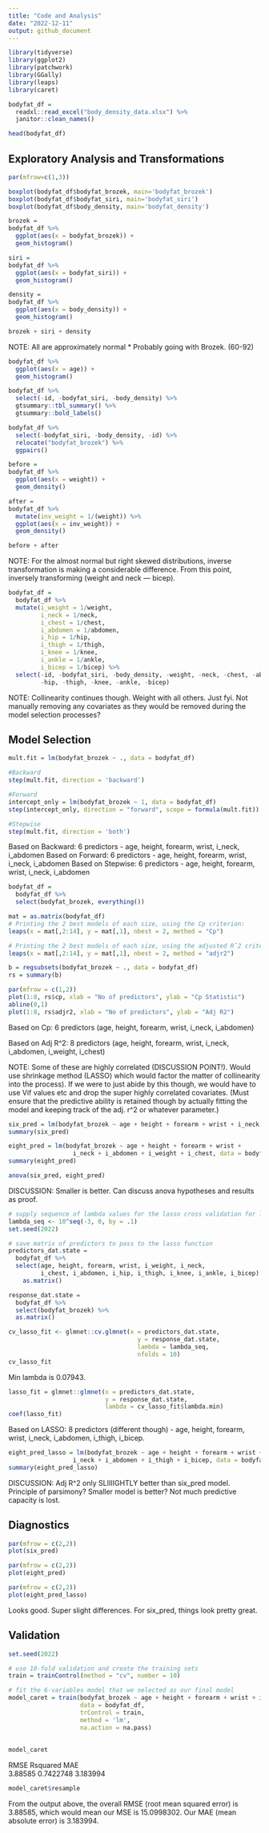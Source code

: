 ```yaml
---
title: "Code and Analysis"
date: "2022-12-11"
output: github_document
---
```


```r
library(tidyverse)
library(ggplot2)
library(patchwork)
library(GGally)
library(leaps)
library(caret)
```

```r
bodyfat_df = 
  readxl::read_excel("body_density_data.xlsx") %>%
  janitor::clean_names() 

head(bodyfat_df)
```

## Exploratory Analysis and Transformations

```r
par(mfrow=c(1,3))

boxplot(bodyfat_df$bodyfat_brozek, main='bodyfat_brozek')
boxplot(bodyfat_df$bodyfat_siri, main='bodyfat_siri')
boxplot(bodyfat_df$body_density, main='bodyfat_density')

brozek = 
bodyfat_df %>%
  ggplot(aes(x = bodyfat_brozek)) +
  geom_histogram()

siri = 
bodyfat_df %>%
  ggplot(aes(x = bodyfat_siri)) +
  geom_histogram()

density =
bodyfat_df %>%
  ggplot(aes(x = body_density)) +
  geom_histogram()

brozek + siri + density
```

NOTE: All are approximately normal
* Probably going with Brozek. (60-92)

```r
bodyfat_df %>%
  ggplot(aes(x = age)) +
  geom_histogram()
```

```r
bodyfat_df %>% 
  select(-id, -bodyfat_siri, -body_density) %>% 
  gtsummary::tbl_summary() %>% 
  gtsummary::bold_labels()
```

```r
bodyfat_df %>% 
  select(-bodyfat_siri, -body_density, -id) %>% 
  relocate("bodyfat_brozek") %>% 
  ggpairs()
```

```r
before = 
bodyfat_df %>%
  ggplot(aes(x = weight)) +
  geom_density()

after = 
bodyfat_df %>% 
  mutate(inv_weight = 1/(weight)) %>% 
  ggplot(aes(x = inv_weight)) +
  geom_density()

before + after
```

NOTE: For the almost normal but right skewed distributions, inverse transformation is making a considerable difference. From this point, inversely transforming (weight and neck --- bicep). 

```r
bodyfat_df = 
  bodyfat_df %>%
  mutate(i_weight = 1/weight,
         i_neck = 1/neck,
         i_chest = 1/chest,
         i_abdomen = 1/abdomen,
         i_hip = 1/hip,
         i_thigh = 1/thigh,
         i_knee = 1/knee,
         i_ankle = 1/ankle,
         i_bicep = 1/bicep) %>% 
  select(-id, -bodyfat_siri, -body_density, -weight, -neck, -chest, -abdomen,
         -hip, -thigh, -knee, -ankle, -bicep)

```


NOTE: Collinearity continues though. Weight with all others. Just fyi. Not manually removing any covariates as they would be removed during the model selection processes?

## Model Selection

```r
mult.fit = lm(bodyfat_brozek ~ ., data = bodyfat_df)

#Backward
step(mult.fit, direction = 'backward')

#Forward
intercept_only = lm(bodyfat_brozek ~ 1, data = bodyfat_df)
step(intercept_only, direction = "forward", scope = formula(mult.fit))

#Stepwise
step(mult.fit, direction = 'both')
```

Based on Backward: 6 predictors - age, height, forearm, wrist, i_neck, i_abdomen 
Based on Forward: 6 predictors - age, height, forearm, wrist, i_neck, i_abdomen
Based on Stepwise: 6 predictors - age, height, forearm, wrist, i_neck, i_abdomen



```r
bodyfat_df =
  bodyfat_df %>%
  select(bodyfat_brozek, everything())

mat = as.matrix(bodyfat_df)
# Printing the 2 best models of each size, using the Cp criterion:
leaps(x = mat[,2:14], y = mat[,1], nbest = 2, method = "Cp")
```

```r
# Printing the 2 best models of each size, using the adjusted Rˆ2 criterion:
leaps(x = mat[,2:14], y = mat[,1], nbest = 2, method = "adjr2")
```

```r
b = regsubsets(bodyfat_brozek ~ ., data = bodyfat_df)
rs = summary(b)

par(mfrow = c(1,2))
plot(1:8, rs$cp, xlab = "No of predictors", ylab = "Cp Statistic")
abline(0,1)
plot(1:8, rs$adjr2, xlab = "No of predictors", ylab = "Adj R2")
```

Based on Cp: 6 predictors (age, height, forearm, wrist, i_neck, i_abdomen)

Based on Adj R^2: 8 predictors (age, height, forearm, wrist, i_neck, i_abdomen, i_weight, i_chest)

NOTE: Some of these are highly correlated (DISCUSSION POINT!). Would use shrinkage method (LASSO) which would factor the matter of collinearity into the process). If we were to just abide by this though, we would have to use Vif values etc and drop the super highly correlated covariates. (Must ensure that the predictive ability is retained though by actually fitting the model and keeping track of the adj. r^2 or whatever parameter.)

```r
six_pred = lm(bodyfat_brozek ~ age + height + forearm + wrist + i_neck + i_abdomen, data = bodyfat_df)
summary(six_pred)

eight_pred = lm(bodyfat_brozek ~ age + height + forearm + wrist + 
                  i_neck + i_abdomen + i_weight + i_chest, data = bodyfat_df)
summary(eight_pred)

anova(six_pred, eight_pred)
```

DISCUSSION: Smaller is better. Can discuss anova hypotheses and results as proof.

```r
# supply sequence of lambda values for the lasso cross validation for lambda
lambda_seq <- 10^seq(-3, 0, by = .1)
set.seed(2022)

# save matrix of predictors to pass to the lasso function
predictors_dat.state =
  bodyfat_df %>% 
  select(age, height, forearm, wrist, i_weight, i_neck, 
         i_chest, i_abdomen, i_hip, i_thigh, i_knee, i_ankle, i_bicep) %>% 
    as.matrix()

response_dat.state =
  bodyfat_df %>% 
  select(bodyfat_brozek) %>% 
  as.matrix()

cv_lasso_fit <- glmnet::cv.glmnet(x = predictors_dat.state,
                                    y = response_dat.state,
                                    lambda = lambda_seq,
                                    nfolds = 10)
cv_lasso_fit
```

Min lambda is 0.07943.

```r
lasso_fit = glmnet::glmnet(x = predictors_dat.state,
                           y = response_dat.state,
                           lambda = cv_lasso_fit$lambda.min)
coef(lasso_fit)
```

Based on LASSO: 8 predictors (different though) - age, height, forearm, wrist, i_neck, i_abdomen, i_thigh, i_bicep. 

```r
eight_pred_lasso = lm(bodyfat_brozek ~ age + height + forearm + wrist + 
                  i_neck + i_abdomen + i_thigh + i_bicep, data = bodyfat_df)
summary(eight_pred_lasso)
```

DISCUSSION: Adj R^2 only SLIIIIGHTLY better than six_pred model. 
Principle of parsimony? Smaller model is better? Not much predictive capacity is lost.

## Diagnostics

```r
par(mfrow = c(2,2))
plot(six_pred)

par(mfrow = c(2,2))
plot(eight_pred)

par(mfrow = c(2,2))
plot(eight_pred_lasso)
```

Looks good. Super slight differences. For six_pred, things look pretty great.


## Validation

```r
set.seed(2022)

# use 10-fold validation and create the training sets
train = trainControl(method = "cv", number = 10)

# fit the 6-variables model that we selected as our final model
model_caret = train(bodyfat_brozek ~ age + height + forearm + wrist + i_neck + i_abdomen,
                    data = bodyfat_df,
                    trControl = train,
                    method = 'lm',
                    na.action = na.pass)
                    
                    
model_caret
```


RMSE     Rsquared   MAE     
3.88585  0.7422748  3.183994


```r
model_caret$resample
```

From the output above, the overall RMSE (root mean squared error) is 3.88585, which would mean our MSE is 15.0998302. Our MAE (mean absolute error) is 3.183994.


